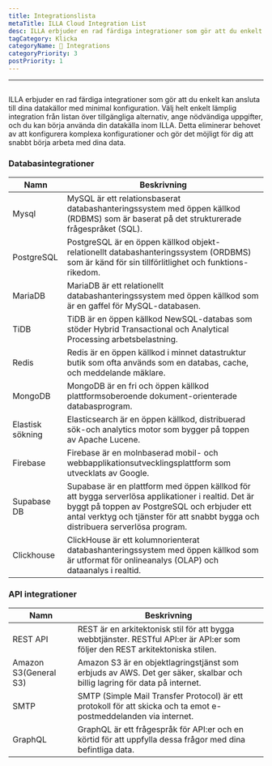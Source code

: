 ```yaml
---
title: Integrationslista
metaTitle: ILLA Cloud Integration List
desc: ILLA erbjuder en rad färdiga integrationer som gör att du enkelt kan ansluta till dina datakällor med minimal konfiguration
tagCategory: Klicka
categoryName: 🔨 Integrations
categoryPriority: 3
postPriority: 1
---
```


* * *

## <Heading hidden>Integreringslista</Heading>

ILLA erbjuder en rad färdiga integrationer som gör att du enkelt kan ansluta till dina datakällor med minimal konfiguration. Välj helt enkelt lämplig integration från listan över tillgängliga alternativ, ange nödvändiga uppgifter, och du kan börja använda din datakälla inom ILLA. Detta eliminerar behovet av att konfigurera komplexa konfigurationer och gör det möjligt för dig att snabbt börja arbeta med dina data.

### Databasintegrationer

| Namn             | Beskrivning                                                                                                                                                                                                                            |
| ---------------- | -------------------------------------------------------------------------------------------------------------------------------------------------------------------------------------------------------------------------------------- |
| Mysql            | MySQL är ett relationsbaserat databashanteringssystem med öppen källkod (RDBMS) som är baserat på det strukturerade frågespråket (SQL).                                                                                                |
| PostgreSQL       | PostgreSQL är en öppen källkod objekt-relationellt databashanteringssystem (ORDBMS) som är känd för sin tillförlitlighet och funktions-rikedom.                                                                                        |
| MariaDB          | MariaDB är ett relationellt databashanteringssystem med öppen källkod som är en gaffel för MySQL-databasen.                                                                                                                            |
| TiDB             | TiDB är en öppen källkod NewSQL-databas som stöder Hybrid Transactional och Analytical Processing arbetsbelastning.                                                                                                                    |
| Redis            | Redis är en öppen källkod i minnet datastruktur butik som ofta används som en databas, cache, och meddelande mäklare.                                                                                                                  |
| MongoDB          | MongoDB är en fri och öppen källkod plattformsoberoende dokument-orienterade databasprogram.                                                                                                                                           |
| Elastisk sökning | Elasticsearch är en öppen källkod, distribuerad sök-och analytics motor som bygger på toppen av Apache Lucene.                                                                                                                         |
| Firebase         | Firebase är en molnbaserad mobil- och webbapplikationsutvecklingsplattform som utvecklats av Google.                                                                                                                                   |
| Supabase DB      | Supabase är en plattform med öppen källkod för att bygga serverlösa applikationer i realtid. Det är byggt på toppen av PostgreSQL och erbjuder ett antal verktyg och tjänster för att snabbt bygga och distribuera serverlösa program. |
| Clickhouse       | ClickHouse är ett kolumnorienterat databashanteringssystem med öppen källkod som är utformat för onlineanalys (OLAP) och dataanalys i realtid.                                                                                         |

### API integrationer

| Namn                  | Beskrivning                                                                                                                   |
| --------------------- | ----------------------------------------------------------------------------------------------------------------------------- |
| REST API              | REST är en arkitektonisk stil för att bygga webbtjänster. RESTful API:er är API:er som följer den REST arkitektoniska stilen. |
| Amazon S3(General S3) | Amazon S3 är en objektlagringstjänst som erbjuds av AWS. Det ger säker, skalbar och billig lagring för data på internet.      |
| SMTP                  | SMTP (Simple Mail Transfer Protocol) är ett protokoll för att skicka och ta emot e-postmeddelanden via internet.              |
| GraphQL               | GraphQL är ett frågespråk för API:er och en körtid för att uppfylla dessa frågor med dina befintliga data.                    |
